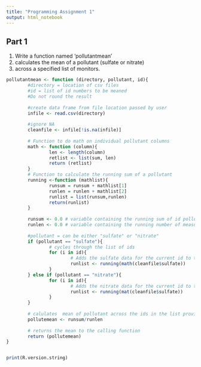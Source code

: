```yaml
---
title: "Programming Assignment 1"
output: html_notebook
---
```

 <h2> Part 1</h2>

1. Write a function named 'pollutantmean' 
2. calculates the mean of a pollutant (sulfate or nitrate) 
3. across a specified list of monitors.
```r
pollutantmean <- function (directory, pollutant, id){ 
        #directory = location of csv files
        #id = list of id numbers to be meaned
        #Do not round the result
        
        #create data frame from file location passed by user
        infile <- read.csv(directory)
        
        #ignore NA
        cleanfile <- infile[!is.na(infile)]
        
        # Function to do math on individual pollutant columns
        math <- function (column){                                                         sum (column)
                len <- length(column)
                retlist <- list(sum, len)
                return (retlist)
        }
        # Function to calculate the running sum of a pollutant 
        running <-function (mathlist){
                runsum = runsum + mathlist[1]
                runlen = runlen + mathlist[2]
                runlist = list(runsum,runlen)
                return(runlist)
        }
        
        runsum <- 0.0 # variable containing the running sum of id pollutant data
        runlen <- 0.0 # variable containing the running number of measurements
        
        #pollutant = can be either "sulfate" or "nitrate"
        if (pollutant == "sulfate"){
                # cycles through the list of ids
                for (i in id){
                        # Adds the sulfate data for the current id to the running sum
                        runlist <- running(math(cleanfile$sulfate))
                }
        } else if (pollutant == "nitrate"){
                for (i in id){
                        # Adds the nitrate data for the current id to the running sum
                        runlist <- running(mat(cleanfile$sulfate))
                }
        }
        
        # calulates  mean of pollutant across the ids in the list provided
        pollutemean <- runsum/runlen
        
        # returns the mean to the calling function
        return (pollutemean)
}
```


```r

```

```r
print(R.version.string)
```

